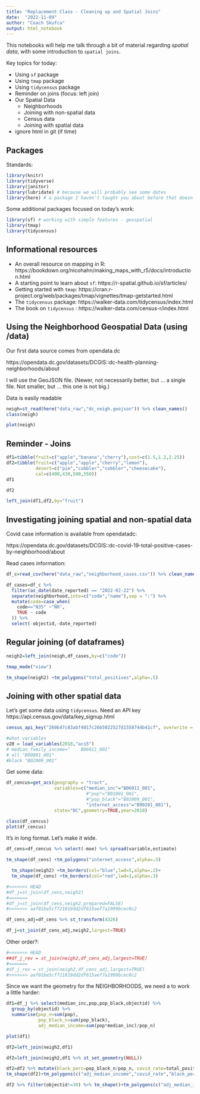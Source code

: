 ---
title: "Replacement Class - Cleaning up and Spatial Joins"
date:  "2022-11-09"
author: "Coach Skufca"
output: html_notebook
---

This notebooks will help me talk through a bit of material regarding *spatial data*, 
with some introduction to `spatial joins`.

Key topics for today:

* Using `sf` package
* Using `tmap` package
* Using `tidycensus` package
* Reminder on joins (focus: left join)
* Our Spatial Data
   * Neighborhoods
   * Joining with non-spatial data
   * Census data
   * Joining with spatial data
* ignore html in git  (if time)

## Packages

Standards:

```{r}
library(knitr)
library(tidyverse)
library(janitor)
library(lubridate) # because we will probably see some dates
library(here) # a package I haven't taught you about before that doesn't do much, but ....
```

Some additional packages focused on today's work:

```{r}
library(sf) # working with simple features - geospatial
library(tmap)
library(tidycensus)

```
## Informational resources

* An overall resource on mapping in R: https://bookdown.org/nicohahn/making_maps_with_r5/docs/introduction.html
* A starting point to learn about `sf`:  https://r-spatial.github.io/sf/articles/
* Getting started with `tmap`: https://cran.r-project.org/web/packages/tmap/vignettes/tmap-getstarted.html
* The `tidycensus` package: https://walker-data.com/tidycensus/index.html
* The book on `tidycensus` : https://walker-data.com/census-r/index.html


## Using the Neighborhood Geospatial Data (using /data)


Our first data source comes from opendata.dc

https://opendata.dc.gov/datasets/DCGIS::dc-health-planning-neighborhoods/about


I will use the GeoJSON file.  (Newer, not necessarily better, but ... a single file.  Not smaller, but ... this one is not big.)  




Data is easily readable 
```{r}
neigh=st_read(here("data_raw","dc_neigh.geojson")) %>% clean_names()
class(neigh)
```

```{r}
plot(neigh)
```



## Reminder - Joins

```{r}
df1=tibble(fruit=c("apple","banana","cherry"),cost=c(1.5,1.2,2.25))
df2=tibble(fruit=c("apple","apple","cherry","lemon"),
           desert=c("pie","cobbler","cobbler","cheesecake"),
           cal=c(400,430,500,550))
df1
```
```{r}
df2
```
```{r}
left_join(df1,df2,by="fruit")
```

## Investigating joining spatial and non-spatial data


Covid case information is available from opendatadc:

https://opendata.dc.gov/datasets/DCGIS::dc-covid-19-total-positive-cases-by-neighborhood/about

Read cases information:

```{r message=FALSE, warning=FALSE}
df_c=read_csv(here("data_raw","neighborhood_cases.csv")) %>% clean_names() 

df_cases=df_c %>%
  filter(as_date(date_reported) == "2022-02-22") %>% 
  separate(neighborhood,into=c("code","name"),sep = ":") %>%
  mutate(code=case_when(
    code=="N35" ~"N0",
    TRUE ~ code
  )) %>%
  select(-objectid,-date_reported)


```


## Regular joining (of dataframes)

```{r}
neigh2=left_join(neigh,df_cases,by=c("code")) 

tmap_mode("view")

tm_shape(neigh2) +tm_polygons("total_positives",alpha=.5)
```


## Joining with other spatial data

Let's get some data using `tidycensus`.  Need an API key   https://api.census.gov/data/key_signup.html


```{r}


census_api_key("260b47c83abf4017c26b5022527d1558744b41cf", overwrite = TRUE)

#what variables
v20 = load_variables(2018,"acs5")
# median_family_income="	B06011_001" 
# all "B00001_001"	
#black "B02009_001"
```


Get some data:

```{r}
df_cencus=get_acs(geography = "tract",
                  variables=c("median_inc"="B06011_001",
                              #"pop"="B01001_001",
                              #"pop_black"="B02009_001",
                              "internet_access"="B99281_001"),
                  state="DC",geometry=TRUE,year=2018) 
```

```{r}
class(df_cencus)
plot(df_cencus)
```
It's in long format.  Let's make it wide.
```{r}
df_cens=df_cencus %>% select(-moe) %>% spread(variable,estimate) 

tm_shape(df_cens) +tm_polygons("internet_access",alpha=.5)
```


```{r}

  tm_shape(neigh2) +tm_borders(col="blue",lwd=5,alpha=.2)+
  tm_shape(df_cens) +tm_borders(col="red",lwd=1,alpha=.3)
```



```{r}
#<<<<<<< HEAD
#df_j=st_join(df_cens,neigh2)
#=======
#df_j=st_join(df_cens,neigh2,prepared=FALSE)
#>>>>>>> aaf01be5cf721819dd2df615aef7a1999bcec0c2
```

```{r}
df_cens_adj=df_cens %>% st_transform(4326)
```

```{r}
df_j=st_join(df_cens_adj,neigh2,largest=TRUE)
```
Other order?:

```{r}
#<<<<<<< HEAD
##df_j_rev = st_join(neigh2,df_cens_adj,largest=TRUE)
#=======
#df_j_rev = st_join(neigh2,df_cens_adj,largest=TRUE)
#>>>>>>> aaf01be5cf721819dd2df615aef7a1999bcec0c2
```

Since we want the geometry for the NEIGHBORHOODS, we need a to work a little harder:

```{r}
df1=df_j %>% select(median_inc,pop,pop_black,objectid) %>%
  group_by(objectid) %>%
  summarise(pop_n=sum(pop),
            pop_black_n=sum(pop_black), 
            adj_median_income=sum(pop*median_inc)/pop_n) 

plot(df1)
```

```{r}
df2=left_join(neigh2,df1)

df2=left_join(neigh2,df1 %>% st_set_geometry(NULL))

```

```{r}
df2=df2 %>% mutate(black_perc=pop_black_n/pop_n, covid_rate=total_positives/pop_n)
tm_shape(df2)+tm_polygons(c("adj_median_income","covid_rate","black_perc"))
```



```{r}
df2 %>% filter(objectid!=30) %>% tm_shape()+tm_polygons(c("adj_median_income","covid_rate","black_perc"),alpha=.4)
```



